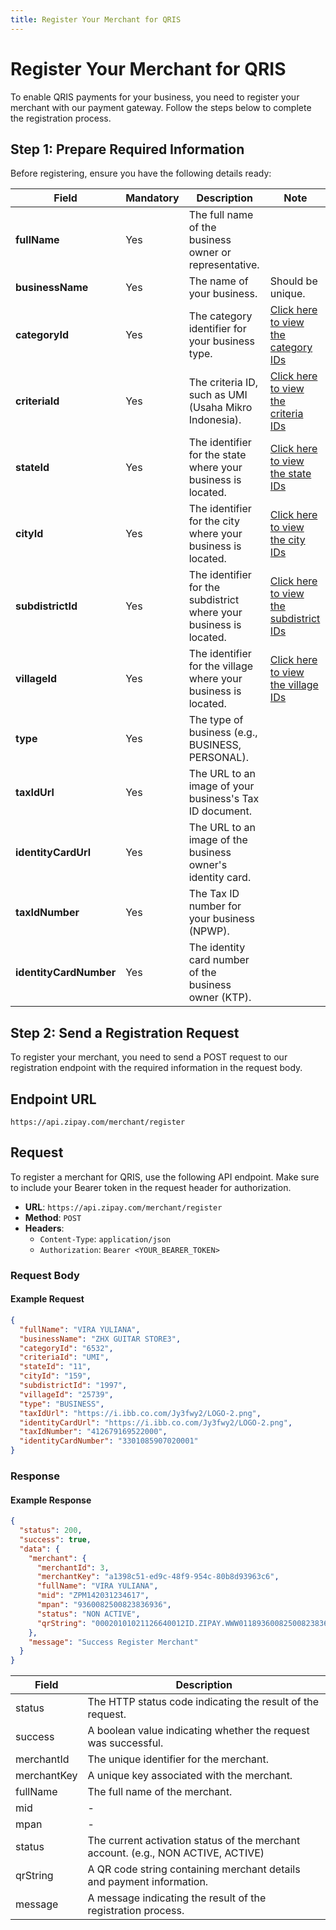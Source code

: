 ```yaml
---
title: Register Your Merchant for QRIS
---
```


# Register Your Merchant for QRIS

To enable QRIS payments for your business, you need to register your merchant with our payment gateway. Follow the steps below to complete the registration process.

## Step 1: Prepare Required Information

Before registering, ensure you have the following details ready:

| Field                  | Mandatory | Description                                                        | Note                                                                   |
| ---------------------- | --------- | ------------------------------------------------------------------ | ---------------------------------------------------------------------- |
| **fullName**           | Yes       | The full name of the business owner or representative.             |                                                                        |
| **businessName**       | Yes       | The name of your business.                                         | Should be unique.                                                      |
| **categoryId**         | Yes       | The category identifier for your business type.                    | [Click here to view the category IDs](/dataReference/categoryId)       |
| **criteriaId**         | Yes       | The criteria ID, such as UMI (Usaha Mikro Indonesia).              | [Click here to view the criteria IDs](/dataReference/criteriaId)       |
| **stateId**            | Yes       | The identifier for the state where your business is located.       | [Click here to view the state IDs](/dataReference/stateId)             |
| **cityId**             | Yes       | The identifier for the city where your business is located.        | [Click here to view the city IDs](/dataReference/cityId)               |
| **subdistrictId**      | Yes       | The identifier for the subdistrict where your business is located. | [Click here to view the subdistrict IDs](/dataReference/subdistrictId) |
| **villageId**          | Yes       | The identifier for the village where your business is located.     | [Click here to view the village IDs](/dataReference/villageId)         |
| **type**               | Yes       | The type of business (e.g., BUSINESS, PERSONAL).                   |                                                                        |
| **taxIdUrl**           | Yes       | The URL to an image of your business's Tax ID document.            |                                                                        |
| **identityCardUrl**    | Yes       | The URL to an image of the business owner's identity card.         |                                                                        |
| **taxIdNumber**        | Yes       | The Tax ID number for your business (NPWP).                        |                                                                        |
| **identityCardNumber** | Yes       | The identity card number of the business owner (KTP).              |                                                                        |

## Step 2: Send a Registration Request

To register your merchant, you need to send a POST request to our registration endpoint with the required information in the request body.

## Endpoint URL

```plaintext copy
https://api.zipay.com/merchant/register
```

## Request

To register a merchant for QRIS, use the following API endpoint. Make sure to include your Bearer token in the request header for authorization.

- **URL**: `https://api.zipay.com/merchant/register`
- **Method**: `POST`
- **Headers**:
  - `Content-Type`: `application/json`
  - `Authorization`: `Bearer <YOUR_BEARER_TOKEN>`

### Request Body

#### Example Request

```json
{
  "fullName": "VIRA YULIANA",
  "businessName": "ZHX GUITAR STORE3",
  "categoryId": "6532",
  "criteriaId": "UMI",
  "stateId": "11",
  "cityId": "159",
  "subdistrictId": "1997",
  "villageId": "25739",
  "type": "BUSINESS",
  "taxIdUrl": "https://i.ibb.co.com/Jy3fwy2/LOGO-2.png",
  "identityCardUrl": "https://i.ibb.co.com/Jy3fwy2/LOGO-2.png",
  "taxIdNumber": "412679169522000",
  "identityCardNumber": "3301085907020001"
}
```

### Response

#### Example Response

```json
{
  "status": 200,
  "success": true,
  "data": {
    "merchant": {
      "merchantId": 3,
      "merchantKey": "a1398c51-ed9c-48f9-954c-80b8d93963c6",
      "fullName": "VIRA YULIANA",
      "mid": "ZPM142031234617",
      "mpan": "9360082500823836936",
      "status": "NON ACTIVE",
      "qrString": "00020101021126640012ID.ZIPAY.WWW01189360082500823836930215ZPM1420312346170303UMI51420012ID.ZIPAY.WWW0215ZPM1420312346170303UMI5204653253033605802ID5917ZHX GUITAR STORE36015JAKARTA SELATAN61051214062140510QRST-5130363049DAA"
    },
    "message": "Success Register Merchant"
  }
}
```

| Field       | Description                                                                       |
| ----------- | --------------------------------------------------------------------------------- |
| status      | The HTTP status code indicating the result of the request.                        |
| success     | A boolean value indicating whether the request was successful.                    |
| merchantId  | The unique identifier for the merchant.                                           |
| merchantKey | A unique key associated with the merchant.                                        |
| fullName    | The full name of the merchant.                                                    |
| mid         | -                                                                                 |
| mpan        | -                                                                                 |
| status      | The current activation status of the merchant account. (e.g., NON ACTIVE, ACTIVE) |
| qrString    | A QR code string containing merchant details and payment information.             |
| message     | A message indicating the result of the registration process.                      |
